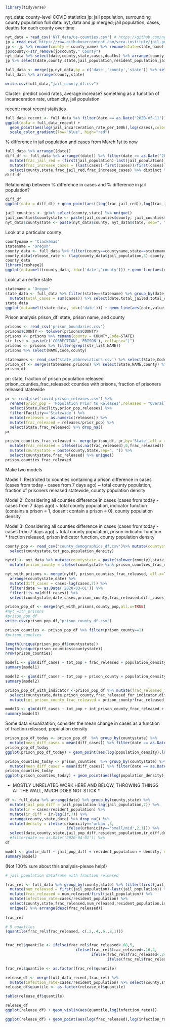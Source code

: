 ```r
library(tidyverse)
```

nyt_data: county-level COVID statistics
jp: jail population, surrounding county population
full data: nyt_data and jp merged; jail population, cases, deaths for each county over time
```r
nyt_data = read_csv('NYT_data/us-counties.csv') # https://github.com/nytimes/covid-19-data
jp = read_csv('https://raw.githubusercontent.com/vera-institute/jail-population-data/master/jail_population.csv')
jp <- jp %>% rename(county = county_name) %>% rename(state=state_name) %>% arrange(date)
jp$county<-str_remove(jp$county," County")
nyt_data %>% select(date,county,state,cases,deaths) %>% arrange(county)
jp %>% select(date,county,state,jail_population,resident_population,jail_incarceration_rate_per_100k,urbanicity)

full_data <- merge(jp,nyt_data,by = c('date','county','state')) %>% select(date,county,state,jail_population,resident_population,cases,deaths,jail_incarceration_rate_per_100k,urbanicity)
full_data %>% arrange(county,state)

write.csv(full_data,"jail_county_df.csv")
```
Cluster: predict covid rates, average increase? something as a function of incaraceration rate, urbanicity, jail population

recent: most recent statistics
```r
full_data_recent <- full_data %>% filter(date == as.Date("2020-05-11"))
ggplot(data = full_data_recent) + 
  geom_point(aes(log(jail_incarceration_rate_per_100k),log(cases),color=log(resident_population)))+
  scale_color_gradient(low="blue", high="red")
```


% difference in jail population and cases from March 1st to now
```r
full_data %>% arrange((date)) 
diff_df <- full_data %>% arrange((date)) %>% filter(date >= as.Date("2020-03-01")) %>% group_by(county,state) %>%
  mutate(frac_jail_red = (first(jail_population)-last(jail_population))/first(jail_population)) %>%
  mutate(frac_increase_cases = (last(cases)-first(cases))/first(cases)) %>%
  select(county,state,frac_jail_red,frac_increase_cases) %>% distinct %>% arrange(desc(frac_increase_cases))
diff_df
```

Relationship between % difference in cases and % difference in jail population?
```r
diff_df
ggplot(data = diff_df) + geom_point(aes((log(frac_jail_red)),log(frac_increase_cases)))
```


```r
jail_counties <- jp%>% select(county,state) %>% unique()
jail_counties$countystate <- paste(jail_counties$county, jail_counties$state, sep=", ")
nyt_data$countystate <- paste(nyt_data$county, nyt_data$state, sep=", ")
```

Look at a particular county
```r
countyname = 'Clackamas'
statename = 'Oregon'
county_data <- full_data %>% filter(county==countyname,state==statename)%>% select(county,date,jail_population,cases)
county_data$release_rate <- (lag(county_data$jail_population,3)-county_data$jail_population)/lag(county_data$jail_population,3)*500
county_data
library(reshape2)
ggplot(data=melt(county_data, id=c('date','county'))) + geom_line(aes(date,value,color=variable))
```

Look at an entire state
```r
statename = 'Oregon'
state_data <- full_data %>% filter(state==statename) %>% group_by(date) %>% mutate(total_jailed = sum(jail_population)) %>%
  mutate(total_cases = sum(cases)) %>% select(date,total_jailed,total_cases) %>% unique()
state_data
ggplot(data=melt(state_data, id=c('date'))) + geom_line(aes(date,value,color=variable))
```

Prison analysis
prison_df: state, prison name, and county
```r

prisons <- read_csv('prison_boundaries.csv')
prisons$COUNTY <- tolower(prisons$COUNTY)
prisons <- prisons %>% rename(county = COUNTY,Code=STATE)
str_list <- paste(c('CORRECTION','PRISON'), collapse="|")
prisons <- prisons %>% filter(grepl(str_list,NAME))
prisons %>% select(NAME,Code,county)

statenames <- read_csv('state_abbreviations.csv') %>% select(State,Code)
prison_df <- merge(statenames,prisons) %>% select(State,NAME,county) %>% unique()
prison_df
```

pr: state, fraction of prison population released
prison_counties_frac_released: counties with prisons, fraction of prisoners released statewide
```r
pr <- read_csv('covid_prison_releases.csv') %>%
  rename(prior_pop = 'Population Prior to Releases',releases = "Overall Pop. Reduction / \nTotal Number of Releases") %>% 
  select(State,Facility,prior_pop,releases) %>% 
  filter(Facility=='Statewide') %>%
  mutate(releases = as.numeric(releases)) %>%
  mutate(frac_released = releases/prior_pop) %>%
  select(State,frac_released) %>% drop_na()
pr

prison_counties_frac_released <- merge(prison_df, pr,by='State',all.x = TRUE) %>%
  mutate(frac_released = ifelse(is.na(frac_released),0,frac_released)) %>%
  mutate(countystate = paste(county,State,sep=", ")) %>% 
  select(countystate,frac_released) %>% unique()
prison_counties_frac_released

```


Make two models

Model 1:
Restricted to counties containing a prison
difference in cases (cases from today - cases from 7 days ago) ~ total county population, fraction of prisoners released statewide, county population density

Model 2: 
Considering all counties
difference in cases (cases from today - cases from 7 days ago) ~ total county population, indicator function (contains a prison = 1, doesn't contain a prison = 0), county population density

Model 3:
Considering all counties 
difference in cases (cases from today - cases from 7 days ago) ~ total county population, prison indicator function * fraction released, prison indicator function, county population density
```r
county_pop <- read_csv('county_demographics_df.csv')%>% mutate(countystate = paste(tolower(county),state,sep = ", ")) %>%
  select(countystate,tot_pop,population_density)

nytdf <- nyt_data %>% mutate(countystate = paste(tolower(county),state,sep=", ")) %>%
  mutate(prison_county = ifelse(countystate %in% prison_counties_frac_released$countystate,1,0)) %>% unique()

nyt_with_prisons <- merge(nytdf, prison_counties_frac_released, all.x=TRUE) %>% group_by(countystate) %>%
  arrange(countystate,date) %>%
  mutate(diff_cases = cases-lag(cases,7)) %>%
  filter(date >= as.Date('2020-03-01')) %>%
  filter(!is.na(diff_cases)) %>%
  select(countystate,date,cases,prison_county,frac_released,diff_cases)

prison_pop_df <- merge(nyt_with_prisons,county_pop,all.x=TRUE)
#nyt_with_prisons
#prison_pop_df
write.csv(prison_pop_df,"prison_county_df.csv")

prison_counties <- prison_pop_df %>% filter(prison_county==1)
#prison_counties

length(unique(prison_pop_df$countystate))
length(unique(prison_counties$countystate))
nrow(prison_counties)

model1 <- glm(diff_cases ~ tot_pop + frac_released + population_density, data = prison_counties)
summary(model1)

model2 <- glm(diff_cases ~ tot_pop + prison_county + population_density, data = prison_pop_df)
summary(model2)

prison_pop_df_with_indicator <-prison_pop_df %>% mutate(frac_released_for_indicator = ifelse(is.na(frac_released),0,frac_released)) %>%
  select(countystate,date,prison_county,frac_released_for_indicator,diff_cases,tot_pop,population_density) %>% drop_na() %>%
  mutate(int_prison_county_frac_released = prison_county*frac_released_for_indicator)

model3 <- glm(diff_cases ~ tot_pop + int_prison_county_frac_released + prison_county + population_density ,data = prison_pop_df_with_indicator)
summary(model3)
```

Some data visualization, consider the mean change in cases as a function of fraction released, population density
```r
prison_pop_df_today <- prison_pop_df  %>% group_by(countystate) %>%
  mutate(mean_diff_cases = mean(diff_cases)) %>% filter(date == as.Date('2020-05-11'))
prison_pop_df_today
ggplot(prison_pop_df_today) + geom_point(aes(log(population_density),log(mean_diff_cases),color=prison_county))

prison_counties_today <- prison_counties  %>% group_by(countystate) %>%
  mutate(mean_diff_cases = mean(diff_cases)) %>% filter(date == as.Date('2020-05-11'))
prison_counties_today
ggplot(prison_counties_today) + geom_point(aes(log(population_density),log(mean_diff_cases),color=(frac_released)))
```

* MOSTLY UNRELATED WORK HERE AND BELOW, THROWING THINGS AT THE WALL, MUCH DOES NOT STICK *

```r
df <- full_data %>% arrange(date) %>% group_by(county,state) %>% 
  mutate(jail_pop_diff = jail_population-lag(jail_population,7)) %>%
  mutate(ir = cases/resident_population) %>%
  mutate(ir_diff = ir-lag(ir,7)) %>%
  arrange(county,state,date) %>% drop_na() %>%
  mutate(density = ifelse(urbanicity=='urban',3,
                           ifelse(urbanicity=='small/mid',2,1))) %>%
  select(date,county,state,jail_pop_diff,resident_population,ir_diff,density)
  #filter(date >= as.Date('2020-04-01')) %>%
df

model <- glm(ir_diff ~ jail_pop_diff + resident_population + density, data = df)
summary(model)
```


(Not 100% sure about this analysis--please help!)
```r
# jail population dataframe with fraction released

frac_rel <- full_data %>% group_by(county,state) %>% filter(first(jail_population) >20)%>% 
  mutate(num_released = first(jail_population)-last(jail_population)) %>% 
  mutate(frac_released = num_released/first(jail_population)) %>%
  mutate(infection_rate=cases/resident_population) %>%
  select(county,state,frac_released,num_released,resident_population,infection_rate) %>%
  unique() %>% arrange(desc(frac_released))
  
frac_rel

# 5 quantiles
(quantile(frac_rel$frac_released, c(.2,.4,.6,.8,1)))


frac_rel$quantile <- ifelse(frac_rel$frac_released<.08,5,
                               ifelse(frac_rel$frac_released<.16,4,
                                      ifelse(frac_rel$frac_released<.24,3,
                                             ifelse(frac_rel$frac_released<.34,2,1))))

frac_rel$quantile <- as.factor(frac_rel$quantile)

release_df <- merge(full_data_recent,frac_rel) %>%
  mutate(infection_rate=cases/resident_population) %>% select(county,state,resident_population,infection_rate,frac_released,quantile) %>% unique()
release_df$quantile <- as.factor(release_df$quantile) 

table(release_df$quantile)

release_df
ggplot(release_df) + geom_violin(aes(quantile,log(infection_rate)))
```



```r
ggplot(release_df) + geom_point(aes(log(frac_released),log(infection_rate)))
```


